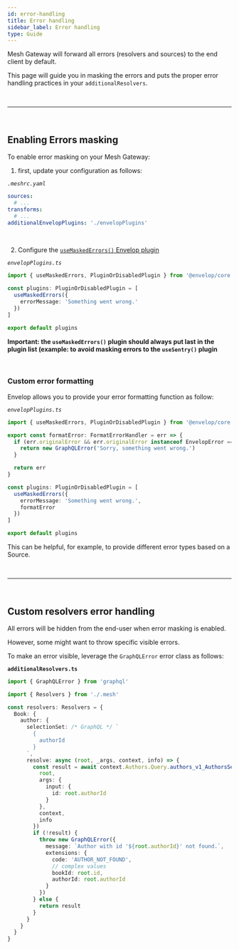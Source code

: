 ```yaml
---
id: error-handling
title: Error handling
sidebar_label: Error handling
type: Guide
---
```


Mesh Gateway will forward all errors (resolvers and sources) to the end client by default.

This page will guide you in masking the errors and puts the proper error handling practices in your `additionalResolvers`.

<p>&nbsp;</p>

---

<p>&nbsp;</p>

## Enabling Errors masking

To enable error masking on your Mesh Gateway:

1. first, update your configuration as follows:

_`.meshrc.yaml`_

```yaml
sources:
  # ...
transforms:
  # ...
additionalEnvelopPlugins: './envelopPlugins'
```

<p>&nbsp;</p>

2. Configure the [`useMaskedErrors()` Envelop plugin](https://www.envelop.dev/plugins/use-masked-errors)

_`envelopPlugins.ts`_

```ts
import { useMaskedErrors, PluginOrDisabledPlugin } from '@envelop/core'

const plugins: PluginOrDisabledPlugin = [
  useMaskedErrors({
    errorMessage: 'Something went wrong.'
  })
]

export default plugins
```

**Important: the `useMaskedErrors()` plugin should always put last in the plugin list (example: to avoid masking errors to the `useSentry()` plugin**

<p>&nbsp;</p>

### Custom error formatting

Envelop allows you to provide your error formatting function as follow:

_`envelopPlugins.ts`_

```ts
import { useMaskedErrors, PluginOrDisabledPlugin } from '@envelop/core'

export const formatError: FormatErrorHandler = err => {
  if (err.originalError && err.originalError instanceof EnvelopError === false) {
    return new GraphQLError('Sorry, something went wrong.')
  }

  return err
}

const plugins: PluginOrDisabledPlugin = [
  useMaskedErrors({
    errorMessage: 'Something went wrong.',
    formatError
  })
]

export default plugins
```

This can be helpful, for example, to provide different error types based on a Source.

<p>&nbsp;</p>

---

<p>&nbsp;</p>

## Custom resolvers error handling

All errors will be hidden from the end-user when error masking is enabled.

However, some might want to throw specific visible errors.

To make an error visible, leverage the `GraphQLError` error class as follows:

**`additionalResolvers.ts`**

```ts
import { GraphQLError } from 'graphql'

import { Resolvers } from './.mesh'

const resolvers: Resolvers = {
  Book: {
    author: {
      selectionSet: /* GraphQL */ `
        {
          authorId
        }
      `,
      resolve: async (root, _args, context, info) => {
        const result = await context.Authors.Query.authors_v1_AuthorsService_GetAuthor({
          root,
          args: {
            input: {
              id: root.authorId
            }
          },
          context,
          info
        })
        if (!result) {
          throw new GraphQLError({
            message: `Author with id '${root.authorId}' not found.`,
            extensions: {
              code: 'AUTHOR_NOT_FOUND',
              // complex values
              bookId: root.id,
              authorId: root.authorId
            }
          })
        } else {
          return result
        }
      }
    }
  }
}
```
